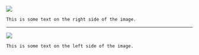 

::: image-text-container
![](image/index/mains.jpeg)

::: text
```         
This is some text on the right side of the image.
```
:::
:::

------------------------------------------------------------------------

::: image-text-container-reverse
![](image/index/cafes.jpeg)

::: text
```         
This is some text on the left side of the image.
```
:::
:::

<!-- verification -->

<a rel="me" style="display:none" href="https://github.com/ersatz-production">Hidden link used to verify my account on GitHub</a>
